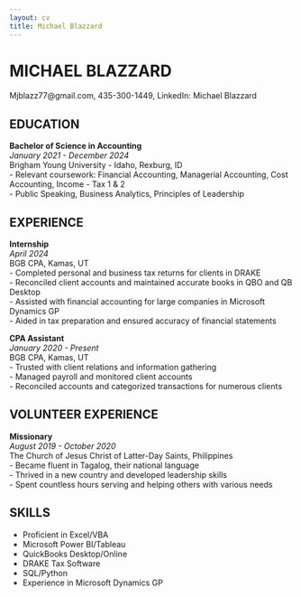 ```yaml
---
layout: cv
title: Michael Blazzard
---
```

# MICHAEL BLAZZARD  
Mjblazz77@gmail.com, 435-300-1449, LinkedIn: Michael Blazzard

## EDUCATION  
**Bachelor of Science in Accounting**  
*January 2021 - December 2024*  
Brigham Young University - Idaho, Rexburg, ID  
- Relevant coursework: Financial Accounting, Managerial Accounting, Cost Accounting, Income - Tax 1 & 2  
- Public Speaking, Business Analytics, Principles of Leadership  

## EXPERIENCE  
**Internship**  
*April 2024*  
BGB CPA, Kamas, UT  
- Completed personal and business tax returns for clients in DRAKE  
- Reconciled client accounts and maintained accurate books in QBO and QB Desktop  
- Assisted with financial accounting for large companies in Microsoft Dynamics GP  
- Aided in tax preparation and ensured accuracy of financial statements  

**CPA Assistant**  
*January 2020 - Present*  
BGB CPA, Kamas, UT  
- Trusted with client relations and information gathering  
- Managed payroll and monitored client accounts  
- Reconciled accounts and categorized transactions for numerous clients  

## VOLUNTEER EXPERIENCE  
**Missionary**  
*August 2019 - October 2020*  
The Church of Jesus Christ of Latter-Day Saints, Philippines  
- Became fluent in Tagalog, their national language  
- Thrived in a new country and developed leadership skills  
- Spent countless hours serving and helping others with various needs  

## SKILLS  
- Proficient in Excel/VBA  
- Microsoft Power BI/Tableau  
- QuickBooks Desktop/Online  
- DRAKE Tax Software  
- SQL/Python  
- Experience in Microsoft Dynamics GP  




<!-- ### Footer

Last updated: Oct 1 2024 -->